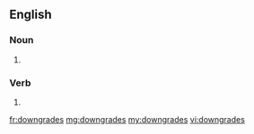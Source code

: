 ==English==

===Noun===
{{head|en|plural}}

# {{plural of|downgrade|lang=en}}

===Verb===
{{head|en|verb form}}

# {{en-third-person singular of|downgrade}}

[[fr:downgrades]]
[[mg:downgrades]]
[[my:downgrades]]
[[vi:downgrades]]